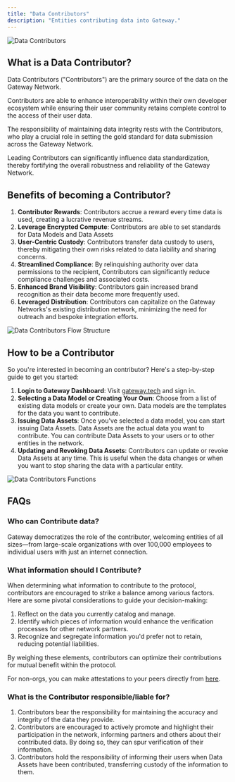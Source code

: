 ```yaml
---
title: "Data Contributors"
description: "Entities contributing data into Gateway."
---
```


![Data Contributors](/assets/roles/dataContributors.png)

## What is a Data Contributor?

Data Contributors ("Contributors") are the primary source of the data on the Gateway Network.

Contributors are able to enhance interoperability within their own developer ecosystem while ensuring their user community retains complete control to the access of their user data.

The responsibility of maintaining data integrity rests with the Contributors, who play a crucial role in setting the gold standard for data submission across the Gateway Network.

Leading Contributors can significantly influence data standardization, thereby fortifying the overall robustness and reliability of the Gateway Network.

## Benefits of becoming a Contributor?

1. **Contributor Rewards**: Contributors accrue a reward every time data is used, creating a lucrative revenue streams.
2. **Leverage Encrypted Compute**: Contributors are able to set standards for Data Models and Data Assets
3. **User-Centric Custody**: Contributors transfer data custody to users, thereby mitigating their own risks related to data liability and sharing concerns.
4. **Streamlined Compliance**: By relinquishing authority over data permissions to the recipient, Contributors can significantly reduce compliance challenges and associated costs.
5. **Enhanced Brand Visibility**: Contributors gain increased brand recognition as their data become more frequently used.
6. **Leveraged Distribution**: Contributors can capitalize on the Gateway Networks's existing distribution network, minimizing the need for outreach and bespoke integration efforts.

![Data Contributors Flow Structure](/assets/roles/dataContributors-flow-structure.png)

## How to be a Contributor

So you're interested in becoming an contributor? Here's a step-by-step guide to get you started:

1. **Login to Gateway Dashboard**: Visit [gateway.tech](https://gateway.tech) and sign in.
2. **Selecting a Data Model or Creating Your Own**: Choose from a list of existing data models or create your own. Data models are the templates for the data you want to contribute.
3. **Issuing Data Assets**: Once you've selected a data model, you can start issuing Data Assets. Data Assets are the actual data you want to contribute. You can contribute Data Assets to your users or to other entities in the network.
4. **Updating and Revoking Data Assets**: Contributors can update or revoke Data Assets at any time. This is useful when the data changes or when you want to stop sharing the data with a particular entity.

![Data Contributors Functions](/assets/roles/dataContributors-functions.png)

## FAQs

### Who can Contribute data?

Gateway democratizes the role of the contributor, welcoming entities of all sizes—from large-scale organizations with over 100,000 employees to individual users with just an internet connection.

### What information should I Contribute?

When determining what information to contribute to the protocol, contributors are encouraged to strike a balance among various factors. Here are some pivotal considerations to guide your decision-making:

1. Reflect on the data you currently catalog and manage.
2. Identify which pieces of information would enhance the verification processes for other network partners.
3. Recognize and segregate information you'd prefer not to retain, reducing potential liabilities.

By weighing these elements, contributors can optimize their contributions for mutual benefit within the protocol.

For non-orgs, you can make attestations to your peers directly from [here](https://www.gateway.tech/).

### What is the Contributor responsible/liable for?

1. Contributors bear the responsibility for maintaining the accuracy and integrity of the data they provide.
2. Contributors are encouraged to actively promote and highlight their participation in the network, informing partners and others about their contributed data. By doing so, they can spur verification of their information.
3. Contributors hold the responsibility of informing their users when Data Assets have been contributed, transferring custody of the information to them.
